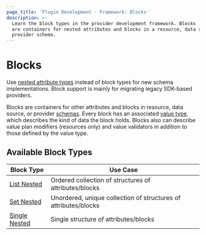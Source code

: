 ```yaml
---
page_title: 'Plugin Development - Framework: Blocks'
description: >-
  Learn the block types in the provider development framework. Blocks
  are containers for nested attributes and blocks in a resource, data source, or
  provider schema.
---
```


# Blocks

<Tip>

Use [nested attribute types](/terraform/plugin/framework/handling-data/attributes#nested-attribute-types) instead of block types for new schema implementations. Block support is mainly for migrating legacy SDK-based providers.

</Tip>

Blocks are containers for other attributes and blocks in resource, data source, or provider [schemas](/terraform/plugin/framework/handling-data/schemas). Every block has an associated [value type](/terraform/plugin/framework/handling-data/types), which describes the kind of data the block holds. Blocks also can describe value plan modifiers (resources only) and value validators in addition to those defined by the value type.

## Available Block Types

| Block Type | Use Case |
|----------------|----------|
| [List Nested](/terraform/plugin/framework/handling-data/blocks/list-nested) | Ordered collection of structures of attributes/blocks |
| [Set Nested](/terraform/plugin/framework/handling-data/blocks/set-nested) | Unordered, unique collection of structures of attributes/blocks |
| [Single Nested](/terraform/plugin/framework/handling-data/blocks/single-nested) | Single structure of attributes/blocks |
